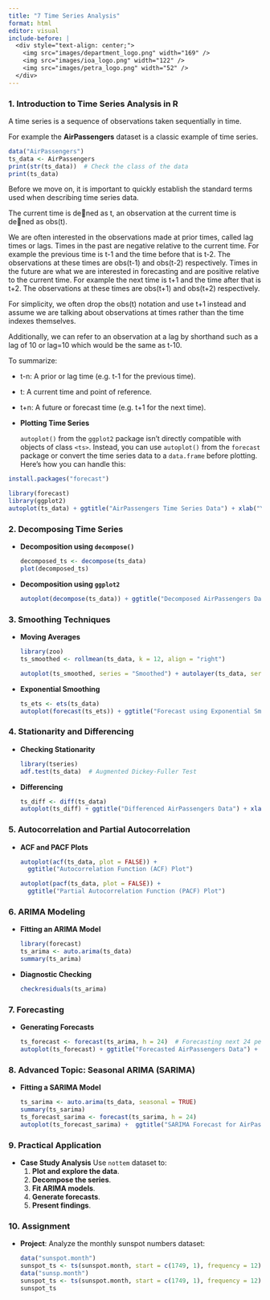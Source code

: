 ```yaml
---
title: "7 Time Series Analysis"
format: html
editor: visual
include-before: |
  <div style="text-align: center;">
    <img src="images/department_logo.png" width="169" />
    <img src="images/ioa_logo.png" width="122" />
    <img src="images/petra_logo.png" width="52" />
  </div>
---
```


### 1. **Introduction to Time Series Analysis in R**

A time series is a sequence of observations taken sequentially in time.

For example the **AirPassengers** dataset is a classic example of time series.

```r
data("AirPassengers")      
ts_data <- AirPassengers      
print(str(ts_data))  # Check the class of the data
print(ts_data)
```

Before we move on, it is important to quickly establish the standard terms used when describing time series data.

The current time is dened as t, an observation at the current time is dened as obs(t).

We are often interested in the observations made at prior times, called lag times or lags. Times in the past are negative relative to the current time. For example the previous time is t-1 and the time before that is t-2. The observations at these times are obs(t-1) and obs(t-2) respectively. Times in the future are what we are interested in forecasting and are positive relative to the current time. For example the next time is t+1 and the time after that is t+2. The observations at these times are obs(t+1) and obs(t+2) respectively.

For simplicity, we often drop the obs(t) notation and use t+1 instead and assume we are talking about observations at times rather than the time indexes themselves.

Additionally, we can refer to an observation at a lag by shorthand such as a lag of 10 or lag=10 which would be the same as t-10.

To summarize:

-   t-n: A prior or lag time (e.g. t-1 for the previous time).

-   t: A current time and point of reference.

-   t+n: A future or forecast time (e.g. t+1 for the next time).

-   **Plotting Time Series**

    `autoplot()` from the `ggplot2` package isn't directly compatible with objects of class `<ts>`. Instead, you can use `autoplot()` from the `forecast` package or convert the time series data to a `data.frame` before plotting. Here’s how you can handle this:

```r
install.packages("forecast")
```

```r
library(forecast)
library(ggplot2)
autoplot(ts_data) + ggtitle("AirPassengers Time Series Data") + xlab("Year") + ylab("Number of Passengers")
```

### 2. **Decomposing Time Series**

-   **Decomposition using `decompose()`**

    ```r
    decomposed_ts <- decompose(ts_data)      
    plot(decomposed_ts)
    ```

-   **Decomposition using `ggplot2`**

    ```r
    autoplot(decompose(ts_data)) + ggtitle("Decomposed AirPassengers Data")
    ```

### 3. **Smoothing Techniques**

-   **Moving Averages**

    ```r
    library(zoo)      
    ts_smoothed <- rollmean(ts_data, k = 12, align = "right")      

    autoplot(ts_smoothed, series = "Smoothed") + autolayer(ts_data, series = "Original") +  ggtitle("Smoothed Time Series with Moving Average") +   xlab("Year") + ylab("Number of Passengers")
    ```

-   **Exponential Smoothing**

    ```r
    ts_ets <- ets(ts_data)      
    autoplot(forecast(ts_ets)) + ggtitle("Forecast using Exponential Smoothing")
    ```

### 4. **Stationarity and Differencing**

-   **Checking Stationarity**

    ```r
    library(tseries)      
    adf.test(ts_data)  # Augmented Dickey-Fuller Test
    ```

-   **Differencing**

    ```r
    ts_diff <- diff(ts_data)      
    autoplot(ts_diff) + ggtitle("Differenced AirPassengers Data") + xlab("Year") + ylab("Differenced Number of Passengers")
    ```

### 5. **Autocorrelation and Partial Autocorrelation**

-   **ACF and PACF Plots**

    ```r
    autoplot(acf(ts_data, plot = FALSE)) +
      ggtitle("Autocorrelation Function (ACF) Plot")

    autoplot(pacf(ts_data, plot = FALSE)) +
      ggtitle("Partial Autocorrelation Function (PACF) Plot")
    ```

### 6. **ARIMA Modeling**

-   **Fitting an ARIMA Model**

    ```r
    library(forecast)      
    ts_arima <- auto.arima(ts_data)      
    summary(ts_arima)
    ```

-   **Diagnostic Checking**

    ```r
    checkresiduals(ts_arima)
    ```

### 7. **Forecasting**

-   **Generating Forecasts**

    ```r
    ts_forecast <- forecast(ts_arima, h = 24)  # Forecasting next 24 periods
    autoplot(ts_forecast) + ggtitle("Forecasted AirPassengers Data") +  xlab("Year") + ylab("Number of Passengers")
    ```

### 8. **Advanced Topic: Seasonal ARIMA (SARIMA)**

-   **Fitting a SARIMA Model**

    ```r
    ts_sarima <- auto.arima(ts_data, seasonal = TRUE)      
    summary(ts_sarima)      
    ts_forecast_sarima <- forecast(ts_sarima, h = 24)      
    autoplot(ts_forecast_sarima) +  ggtitle("SARIMA Forecast for AirPassengers Data")
    ```

### 9. **Practical Application**

-   **Case Study Analysis** Use `nottem` dataset to:
    1.  **Plot and explore the data**.
    2.  **Decompose the series**.
    3.  **Fit ARIMA models**.
    4.  **Generate forecasts**.
    5.  **Present findings**.

### 10. **Assignment**

-   **Project**: Analyze the monthly sunspot numbers dataset:

    ```r
    data("sunspot.month")      
    sunspot_ts <- ts(sunspot.month, start = c(1749, 1), frequency = 12)
    data("sunsp.month")      
    sunspot_ts <- ts(sunspot.month, start = c(1749, 1), frequency = 12)
    sunspot_ts
    ```
